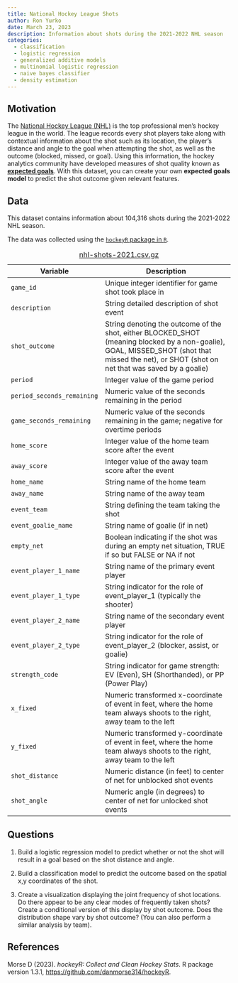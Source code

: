 ```yaml
---
title: National Hockey League Shots
author: Ron Yurko
date: March 23, 2023
description: Information about shots during the 2021-2022 NHL season
categories:
  - classification
  - logistic regression
  - generalized additive models
  - multinomial logistic regression
  - naive bayes classifier
  - density estimation
---
```


## Motivation

The [National Hockey League (NHL)](https://www.nhl.com/) is the top professional men's hockey league in the world. The league records every shot players take along with contextual information about the shot such as its location, the player's distance and angle to the goal when attempting the shot, as well as the outcome (blocked, missed, or goal). Using this information, the hockey analytics community have developed measures of shot quality known as [__expected goals__](https://www.nhl.com/kraken/news/analytics-with-alison-expected-goals/c-327728890). With this dataset, you can create your own __expected goals model__ to predict the shot outcome given relevant features.

## Data

This dataset contains information about 104,316 shots during the 2021-2022 NHL season. 

The data was collected using the [`hockeyR` package in `R`](https://hockeyr.netlify.app/index.html). 


| Variable | Description |
|----|-------------|
| `game_id` | Unique integer identifier for game shot took place in |
| `description` |	String detailed description of shot event |
| `shot_outcome` |	String denoting the outcome of the shot, either BLOCKED_SHOT (meaning blocked by a non-goalie), GOAL, MISSED_SHOT (shot that missed the net), or SHOT (shot on net that was saved by a goalie) |
| `period` |	Integer value of the game period |
| `period_seconds_remaining` | Numeric value of the seconds remaining in the period |
| `game_seconds_remaining` |	Numeric value of the seconds remaining in the game; negative for overtime periods |
| `home_score` |	Integer value of the home team score after the event |
| `away_score` |	Integer value of the away team score after the event |
| `home_name` |	String name of the home team |
| `away_name` |	String name of the away team |
| `event_team` |	String defining the team taking the shot |
| `event_goalie_name` | String name of goalie (if in net) |
| `empty_net` | Boolean indicating if the shot was during an empty net situation, TRUE if so but FALSE or NA if not |
| `event_player_1_name` |	String name of the primary event player |
| `event_player_1_type` |	String indicator for the role of event_player_1 (typically the shooter) |
| `event_player_2_name` |	String name of the secondary event player |
| `event_player_2_type` |	String indicator for the role of event_player_2 (blocker, assist, or goalie) |
| `strength_code` |	String indicator for game strength: EV (Even), SH (Shorthanded), or PP (Power Play) |
| `x_fixed` |	Numeric transformed x-coordinate of event in feet, where the home team always shoots to the right, away team to the left |
| `y_fixed` |	Numeric transformed y-coordinate of event in feet, where the home team always shoots to the right, away team to the left |
| `shot_distance` |	Numeric distance (in feet) to center of net for unblocked shot events |
| `shot_angle` |	Numeric angle (in degrees) to center of net for unlocked shot events |


: [nhl-shots-2021.csv.gz](../data/nhl-shots-2021.csv.gz)


## Questions

1. Build a logistic regression model to predict whether or not the shot will result in a goal based on the shot distance and angle.

2. Build a classification model to predict the outcome based on the spatial x,y coordinates of the shot. 

3. Create a visualization displaying the joint frequency of shot locations. Do there appear to be any clear modes of frequently taken shots? Create a conditional version of this display by shot outcome. Does the distribution shape vary by shot outcome? (You can also perform a similar analysis by team). 

## References

Morse D (2023). _hockeyR: Collect and Clean Hockey Stats_. R package version 1.3.1,
  <https://github.com/danmorse314/hockeyR>.
  


